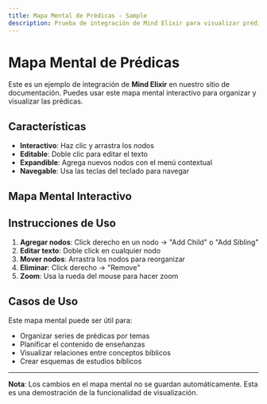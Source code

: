 ```yaml
---
title: Mapa Mental de Prédicas - Sample
description: Prueba de integración de Mind Elixir para visualizar prédicas
---
```



# Mapa Mental de Prédicas

Este es un ejemplo de integración de **Mind Elixir** en nuestro sitio de documentación. 
Puedes usar este mapa mental interactivo para organizar y visualizar las prédicas.

## Características

- **Interactivo**: Haz clic y arrastra los nodos
- **Editable**: Doble clic para editar el texto
- **Expandible**: Agrega nuevos nodos con el menú contextual
- **Navegable**: Usa las teclas del teclado para navegar

## Mapa Mental Interactivo

<MindElixir id="predicas-map" height="600px" />

## Instrucciones de Uso

1. **Agregar nodos**: Click derecho en un nodo → "Add Child" o "Add Sibling"
2. **Editar texto**: Doble click en cualquier nodo
3. **Mover nodos**: Arrastra los nodos para reorganizar
4. **Eliminar**: Click derecho → "Remove"
5. **Zoom**: Usa la rueda del mouse para hacer zoom

## Casos de Uso

Este mapa mental puede ser útil para:

- Organizar series de prédicas por temas
- Planificar el contenido de enseñanzas
- Visualizar relaciones entre conceptos bíblicos
- Crear esquemas de estudios bíblicos

---

**Nota**: Los cambios en el mapa mental no se guardan automáticamente. 
Esta es una demostración de la funcionalidad de visualización.

